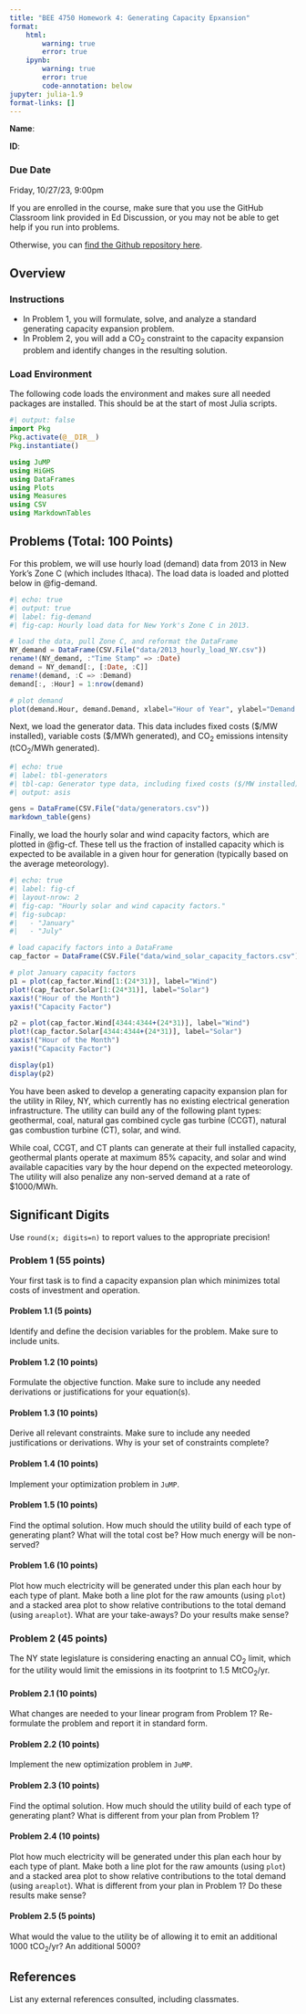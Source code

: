 ```yaml
---
title: "BEE 4750 Homework 4: Generating Capacity Epxansion"
format:
    html:        
        warning: true
        error: true
    ipynb:
        warning: true
        error: true
        code-annotation: below
jupyter: julia-1.9
format-links: []
---
```


::: {.content-visible when-format="ipynb"}
**Name**:

**ID**:
:::

::: {.callout-important icon=false}
### Due Date

Friday, 10/27/23, 9:00pm
:::

::: {.content-visible when-format="html"}

:::{.callout-caution}

If you are enrolled in the course, make sure that you use the GitHub Classroom link provided in Ed Discussion, or you may not be able to get help if you run into problems.

Otherwise, you can [find the Github repository here]({{< var github_org.repo >}}/hw03).

:::

:::

## Overview

### Instructions

- In Problem 1, you will formulate, solve, and analyze a standard generating capacity expansion problem.
- In Problem 2, you will add a CO~2~ constraint to the capacity expansion problem and identify changes in the resulting solution.

### Load Environment

The following code loads the environment and makes sure all needed packages are installed. This should be at the start of most Julia scripts.

```julia
#| output: false
import Pkg
Pkg.activate(@__DIR__)
Pkg.instantiate()
```

```julia
using JuMP
using HiGHS
using DataFrames
using Plots
using Measures
using CSV
using MarkdownTables
```

## Problems (Total: 100 Points)

For this problem, we will use hourly load (demand) data from 2013 in New York's Zone C (which includes Ithaca). The load data is loaded and plotted below in @fig-demand.

```julia
#| echo: true
#| output: true
#| label: fig-demand
#| fig-cap: Hourly load data for New York's Zone C in 2013.

# load the data, pull Zone C, and reformat the DataFrame
NY_demand = DataFrame(CSV.File("data/2013_hourly_load_NY.csv"))
rename!(NY_demand, :"Time Stamp" => :Date)
demand = NY_demand[:, [:Date, :C]]
rename!(demand, :C => :Demand)
demand[:, :Hour] = 1:nrow(demand)

# plot demand
plot(demand.Hour, demand.Demand, xlabel="Hour of Year", ylabel="Demand (MWh)", label=:false)
```

Next, we load the generator data. This data includes fixed costs (\$/MW installed), variable costs (\$/MWh generated), and CO~2~ emissions intensity (tCO~2~/MWh generated).

```julia
#| echo: true
#| label: tbl-generators
#| tbl-cap: Generator type data, including fixed costs ($/MW installed), variable costs ($/MWh generated), and CO~2~ emissions intensity (tCO~2~/MWh generated).
#| output: asis

gens = DataFrame(CSV.File("data/generators.csv"))
markdown_table(gens)
```

Finally, we load the hourly solar and wind capacity factors, which are plotted in @fig-cf. These tell us the fraction of installed capacity which is expected to be available in a given hour for generation (typically based on the average meteorology).

```julia
#| echo: true
#| label: fig-cf
#| layout-nrow: 2
#| fig-cap: "Hourly solar and wind capacity factors."
#| fig-subcap:
#|   - "January"
#|   - "July"

# load capacify factors into a DataFrame
cap_factor = DataFrame(CSV.File("data/wind_solar_capacity_factors.csv"))

# plot January capacity factors
p1 = plot(cap_factor.Wind[1:(24*31)], label="Wind")
plot!(cap_factor.Solar[1:(24*31)], label="Solar")
xaxis!("Hour of the Month")
yaxis!("Capacity Factor")

p2 = plot(cap_factor.Wind[4344:4344+(24*31)], label="Wind")
plot!(cap_factor.Solar[4344:4344+(24*31)], label="Solar")
xaxis!("Hour of the Month")
yaxis!("Capacity Factor")

display(p1)
display(p2)
```

You have been asked to develop a generating capacity expansion plan for the utility in Riley, NY, which currently has no existing electrical generation infrastructure. The utility can build any of the following plant types: geothermal, coal, natural gas combined cycle gas turbine (CCGT), natural gas combustion turbine (CT), solar, and wind. 

While coal, CCGT, and CT plants can generate at their full installed capacity, geothermal plants operate at maximum 85% capacity, and solar and wind available capacities vary by the hour depend on the expected meteorology. The utility will also penalize any non-served demand at a rate of $1000/MWh.  

::: {.callout-tip}
## Significant Digits

Use `round(x; digits=n)` to report values to the appropriate precision!
:::

::: {.cell .markdown}
### Problem 1 (55 points)

Your first task is to find a capacity expansion plan which minimizes total costs of investment and operation.
:::

::: {.cell .markdown}
#### Problem 1.1 (5 points)

Identify and define the decision variables for the problem. Make sure to include units.

:::

::: {.cell .markdown}
#### Problem 1.2 (10 points)

Formulate the objective function. Make sure to include any needed derivations or justifications for your equation(s).

:::

::: {.cell .markdown}
#### Problem 1.3 (10 points)

Derive all relevant constraints. Make sure to include any needed justifications or derivations. Why is your set of constraints complete?
:::

::: {.cell .markdown}
#### Problem 1.4 (10 points)

Implement your optimization problem in `JuMP`.

:::

::: {.cell .markdown}

#### Problem 1.5 (10 points)

Find the optimal solution. How much should the utility build of each type of generating plant? What will the total cost be? How much energy will be non-served?

:::

::: {.cell .markdown}

#### Problem 1.6 (10 points)

Plot how much electricity will be generated under this plan each hour by each type of plant. Make both a line plot for the raw amounts (using `plot`) and a stacked area plot to show relative contributions to the total demand (using `areaplot`). What are your take-aways? Do your results make sense?

:::

::: {.cell .markdown}
### Problem 2 (45 points)

The NY state legislature is considering enacting an annual CO~2~ limit, which for the utility would limit the emissions in its footprint to 1.5 MtCO~2~/yr.

:::

::: {.cell .markdown}
#### Problem 2.1 (10 points)

What changes are needed to your linear program from Problem 1? Re-formulate the problem and report it in standard form.

:::

::: {.cell .markdown}
#### Problem 2.2 (10 points)

Implement the new optimization problem in `JuMP`. 

:::



::: {.cell .markdown}
#### Problem 2.3 (10 points)

Find the optimal solution. How much should the utility build of each type of generating plant? What is different from your plan from Problem 1?

:::

::: {.cell .markdown}
#### Problem 2.4 (10 points)

Plot how much electricity will be generated under this plan each hour by each type of plant. Make both a line plot for the raw amounts (using `plot`) and a stacked area plot to show relative contributions to the total demand (using `areaplot`).  What is different from your plan in Problem 1? Do these results make sense?
:::

::: {.cell .markdown}
#### Problem 2.5 (5 points)

What would the value to the utility be of allowing it to emit an additional 1000 tCO~2~/yr? An additional 5000?

:::

::: {.cell .markdown}
## References

List any external references consulted, including classmates.
:::